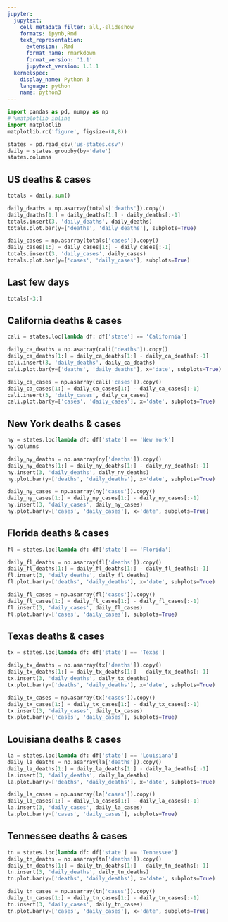 ```yaml
---
jupyter:
  jupytext:
    cell_metadata_filter: all,-slideshow
    formats: ipynb,Rmd
    text_representation:
      extension: .Rmd
      format_name: rmarkdown
      format_version: '1.1'
      jupytext_version: 1.1.1
  kernelspec:
    display_name: Python 3
    language: python
    name: python3
---
```


```python
import pandas as pd, numpy as np
# %matplotlib inline
import matplotlib
matplotlib.rc('figure', figsize=(8,8))
```

```python
states = pd.read_csv('us-states.csv')
daily = states.groupby(by='date')
states.columns
```

## US deaths & cases

```python
totals = daily.sum()
```

```python
daily_deaths = np.asarray(totals['deaths']).copy()
daily_deaths[1:] = daily_deaths[1:] - daily_deaths[:-1]
totals.insert(3, 'daily_deaths', daily_deaths)
totals.plot.bar(y=['deaths', 'daily_deaths'], subplots=True)
```

```python
daily_cases = np.asarray(totals['cases']).copy()
daily_cases[1:] = daily_cases[1:] - daily_cases[:-1]
totals.insert(3, 'daily_cases', daily_cases)
totals.plot.bar(y=['cases', 'daily_cases'], subplots=True)
```

## Last few days

```python
totals[-3:]
```

## California deaths & cases

```python
cali = states.loc[lambda df: df['state'] == 'California']
```

```python
daily_ca_deaths = np.asarray(cali['deaths']).copy()
daily_ca_deaths[1:] = daily_ca_deaths[1:] - daily_ca_deaths[:-1]
cali.insert(3, 'daily_deaths', daily_ca_deaths)
cali.plot.bar(y=['deaths', 'daily_deaths'], x='date', subplots=True)
```

```python
daily_ca_cases = np.asarray(cali['cases']).copy()
daily_ca_cases[1:] = daily_ca_cases[1:] - daily_ca_cases[:-1]
cali.insert(3, 'daily_cases', daily_ca_cases)
cali.plot.bar(y=['cases', 'daily_cases'], x='date', subplots=True)
```



## New York deaths & cases

```python
ny = states.loc[lambda df: df['state'] == 'New York']
ny.columns
```

```python
daily_ny_deaths = np.asarray(ny['deaths']).copy()
daily_ny_deaths[1:] = daily_ny_deaths[1:] - daily_ny_deaths[:-1]
ny.insert(3, 'daily_deaths', daily_ny_deaths)
ny.plot.bar(y=['deaths', 'daily_deaths'], x='date', subplots=True)
```

```python
daily_ny_cases = np.asarray(ny['cases']).copy()
daily_ny_cases[1:] = daily_ny_cases[1:] - daily_ny_cases[:-1]
ny.insert(3, 'daily_cases', daily_ny_cases)
ny.plot.bar(y=['cases', 'daily_cases'], x='date', subplots=True)
```

## Florida deaths & cases

```python
fl = states.loc[lambda df: df['state'] == 'Florida']
```

```python
daily_fl_deaths = np.asarray(fl['deaths']).copy()
daily_fl_deaths[1:] = daily_fl_deaths[1:] - daily_fl_deaths[:-1]
fl.insert(3, 'daily_deaths', daily_fl_deaths)
fl.plot.bar(y=['deaths', 'daily_deaths'], x='date', subplots=True)
```

```python
daily_fl_cases = np.asarray(fl['cases']).copy()
daily_fl_cases[1:] = daily_fl_cases[1:] - daily_fl_cases[:-1]
fl.insert(3, 'daily_cases', daily_fl_cases)
fl.plot.bar(y=['cases', 'daily_cases'], subplots=True)
```
## Texas deaths & cases

```python
tx = states.loc[lambda df: df['state'] == 'Texas']
```

```python
daily_tx_deaths = np.asarray(tx['deaths']).copy()
daily_tx_deaths[1:] = daily_tx_deaths[1:] - daily_tx_deaths[:-1]
tx.insert(3, 'daily_deaths', daily_tx_deaths)
tx.plot.bar(y=['deaths', 'daily_deaths'], x='date', subplots=True)
```

```python
daily_tx_cases = np.asarray(tx['cases']).copy()
daily_tx_cases[1:] = daily_tx_cases[1:] - daily_tx_cases[:-1]
tx.insert(3, 'daily_cases', daily_tx_cases)
tx.plot.bar(y=['cases', 'daily_cases'], subplots=True)
```
## Louisiana deaths & cases

```python
la = states.loc[lambda df: df['state'] == 'Louisiana']
daily_la_deaths = np.asarray(la['deaths']).copy()
daily_la_deaths[1:] = daily_la_deaths[1:] - daily_la_deaths[:-1]
la.insert(3, 'daily_deaths', daily_la_deaths)
la.plot.bar(y=['deaths', 'daily_deaths'], x='date', subplots=True)
```

```python
daily_la_cases = np.asarray(la['cases']).copy()
daily_la_cases[1:] = daily_la_cases[1:] - daily_la_cases[:-1]
la.insert(3, 'daily_cases', daily_la_cases)
la.plot.bar(y=['cases', 'daily_cases'], subplots=True)
```
## Tennessee deaths & cases

```python
tn = states.loc[lambda df: df['state'] == 'Tennessee']
daily_tn_deaths = np.asarray(tn['deaths']).copy()
daily_tn_deaths[1:] = daily_tn_deaths[1:] - daily_tn_deaths[:-1]
tn.insert(3, 'daily_deaths', daily_tn_deaths)
tn.plot.bar(y=['deaths', 'daily_deaths'], x='date', subplots=True)
```

```python
daily_tn_cases = np.asarray(tn['cases']).copy()
daily_tn_cases[1:] = daily_tn_cases[1:] - daily_tn_cases[:-1]
tn.insert(3, 'daily_cases', daily_tn_cases)
tn.plot.bar(y=['cases', 'daily_cases'], x='date', subplots=True)
```
